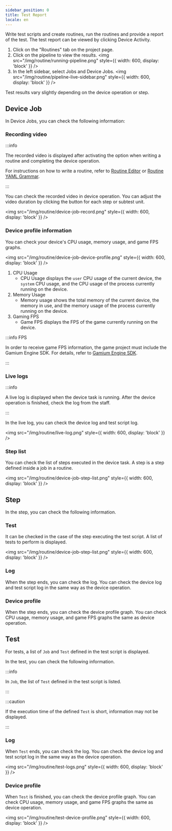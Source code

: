 ```yaml
---
sidebar_position: 0
title: Test Report
locale: en
---
```


Write test scripts and create routines, run the routines and provide a report of the test. The test report can be viewed by clicking Device Activity.

1. Click on the "Routines" tab on the project page.
2. Click on the pipeline to view the results.
   <img
     src="/img/routine/running-pipeline.png"
     style={{ width: 600, display: 'block' }}
   />
3. In the left sidebar, select Jobs and Device Jobs.
   <img
     src="/img/routine/pipeline-live-sidebar.png"
     style={{ width: 600, display: 'block' }}
   />

Test results vary slightly depending on the device operation or step.

## Device Job

In Device Jobs, you can check the following information:

### Recording video

:::info

The recorded video is displayed after activating the option when writing a routine and completing the device operation.

For instructions on how to write a routine, refer to [Routine Editor](/routine/routines/editor) or [Routine YAML Grammar](/routine/routines/syntax).

:::

You can check the recorded video in device operation. You can adjust the video duration by clicking the button for each step or subtest unit.

<img
  src="/img/routine/device-job-record.png"
  style={{ width: 600, display: 'block' }}
/>

### Device profile information

You can check your device's CPU usage, memory usage, and game FPS graphs.

<img
  src="/img/routine/device-job-device-profile.png"
  style={{ width: 600, display: 'block' }}
/>

1. CPU Usage
   - CPU Usage displays the `user` CPU usage of the current device, the `system` CPU usage, and the CPU usage of the process currently running on the device.
2. Memory Usage
   - Memory usage shows the total memory of the current device, the memory in use, and the memory usage of the process currently running on the device.
3. Gaming FPS
   - Game FPS displays the FPS of the game currently running on the device.

:::info FPS

In order to receive game FPS information, the game project must include the Gamium Engine SDK. For details, refer to [Gamium Engine SDK](https://gamium.dogutech.io/docs/engine/unity/project-configuration).

:::

### Live logs

:::info

A live log is displayed when the device task is running. After the device operation is finished, check the log from the staff.

:::

In the live log, you can check the device log and test script log.

<img src="/img/routine/live-log.png" style={{ width: 600, display: 'block' }} />

### Step list

You can check the list of steps executed in the device task. A step is a step defined inside a job in a routine.

<img
  src="/img/routine/device-job-step-list.png"
  style={{ width: 600, display: 'block' }}
/>

## Step

In the step, you can check the following information.

### Test

It can be checked in the case of the step executing the test script. A list of tests to perform is displayed.

<img
  src="/img/routine/device-job-step-list.png"
  style={{ width: 600, display: 'block' }}
/>

### Log

When the step ends, you can check the log. You can check the device log and test script log in the same way as the device operation.

### Device profile

When the step ends, you can check the device profile graph. You can check CPU usage, memory usage, and game FPS graphs the same as device operation.

## Test

For tests, a list of `Job` and `Test` defined in the test script is displayed.

In the test, you can check the following information.

:::info

In `Job`, the list of `Test` defined in the test script is listed.

:::

:::caution

If the execution time of the defined `Test` is short, information may not be displayed.

:::

### Log

When `Test` ends, you can check the log. You can check the device log and test script log in the same way as the device operation.

<img
  src="/img/routine/test-logs.png"
  style={{ width: 600, display: 'block' }}
/>

### Device profile

When `Test` is finished, you can check the device profile graph. You can check CPU usage, memory usage, and game FPS graphs the same as device operation.

<img
  src="/img/routine/test-device-profile.png"
  style={{ width: 600, display: 'block' }}
/>
